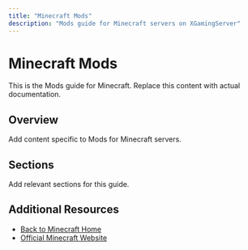 ```yaml
---
title: "Minecraft Mods"
description: "Mods guide for Minecraft servers on XGamingServer"
---
```


# Minecraft Mods

This is the Mods guide for Minecraft. Replace this content with actual documentation.

## Overview

Add content specific to Mods for Minecraft servers.

## Sections

Add relevant sections for this guide.

## Additional Resources

- [Back to Minecraft Home](./index)
- [Official Minecraft Website](https://example.com)
